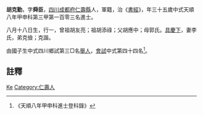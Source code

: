 {{Otheruses|胡克勤}}
{{明清人物信息框
| 姓名 = 胡克勤
| 原名 =
| 圖片名稱= 
| 圖片大小 =
| 圖片說明 = 
| 最高職務 =
| 國家 = 大明 
| 爵位 =
| 籍貫 = [[四川|四川]][[成都府|成都府]][[仁壽縣|仁壽縣]]
| 族裔 = 
| 旗籍 = 
| 字號 = 
| 諡號 =
| 出生日期 = 八月十八日
| 出生地點 =
| 逝世日期 = 
| 逝世地點 =
| 墓葬 =
| 配偶 = 李氏
| 親屬 = 曾祖胡友亮，祖胡添祿，父胡應中，母郭氏
| 出身 =
* 天順八年甲申科進士
| 經歷 =
| 著作 =  
}}
'''胡克勤'''{{BD|1430年||1489年||}}，字'''舜臣'''，[[四川|四川]][[成都府|成都府]][[仁壽縣|仁壽縣]]人，軍籍，治《[[書經|書經]]》，年三十五歲中式天順八年甲申科第三甲第一百零三名進士。

八月十八日生，行一，曾祖胡友亮；祖胡添祿；父胡應中；母郭氏。[[具慶下|具慶下]]，妻李氏，弟克儉；克諧。

由國子生中式四川鄉試第三□名[[舉人|舉人]]，[[會試|會試]]中式第四十四名<ref>《天順八年甲申科進士登科錄》</ref>。

== 註釋 ==
{{reflist}}

{{明朝人物小作品}}
{{天順八年甲申科殿试金榜}}

{{Authority control}}
{{DEFAULTSORT:Hu胡}}
[[Category:胡姓|Ke]]
[[Category:仁壽人|Category:仁壽人]]